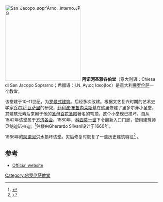 {{Infobox religious building
| building_name         =阿诺河圣雅各伯堂<br><small>()</small>
| infobox_width         =
| image                 = San jacopo soprarno, retro (mattina) 02.JPG
| image_size            = 250px
| location              = 意大利[[佛罗伦萨|佛罗伦萨]]
| geo                   = {{coord|43.768231|N|11.250386|E|type:landmark_region:IT|display=title}}
| religious_affiliation =希腊正教会
| architecture_type     = 教堂
| architecture_style    = [[罗曼式建筑|罗曼式建筑]]; [[巴洛克建筑|巴洛克建筑]]
}}
[[File:San_Jacopo_sopr'Arno,_interno.JPG|250px]]
'''阿诺河圣雅各伯堂'''（意大利语：Chiesa di San Jacopo Soprarno；希腊语：Ι.Ν. Αγιος Ιακοβος）是意大利[[佛罗伦萨|佛罗伦萨]]一个教堂。

该堂建于10–11世纪，为[[罗曼式建筑|罗曼式建筑]]。后经多次改建。根据文艺复兴时期的艺术史学家[[乔尔乔·瓦萨里|乔尔乔·瓦萨里]]的研究，[[菲利波·布鲁内莱斯基|菲利波·布鲁内莱斯基]]在这里修建了里多尔菲小圣堂，其建筑元素后来用于他的[[圣母百花圣殿|圣母百花圣殿]]著名的穹顶。这个小堂现已损坏。自从1542年该堂属于[[方济各会|方济各会]]。1580年，[[科西莫一世_(托斯卡纳)|科西莫一世]]下令翻新入口门廊，使用建筑师贝纳迪诺拉迪。<ref>{{cite book | first=Herbert | last=Millingchamp Vaughan | year=1911 | title=Florence and her Treasures| edition= | publisher=MacMillan Company| location=New York | url=http://books.google.com/books?id=FwNBAAAAYAAJ&pg=PA64&dq=Bernardino+Radi&hl=en&sa=X&ei=ROoZT4TtOare2QXm_dXhCw&ved=0CDIQ6AEwADgK#v=onepage&q=Bernardino%20Radi&f=false | page=64}}</ref>钟楼由Gherardo Silvani设计于1660年。

1966年的[[阿诺河|阿诺河]]洪水损坏该堂。灾后修复时恢复了一些历史建筑特征<ref>{{cite book | first=Guido | last=Zucconi | year=1995 | title=Florence: An Architectural Guide | edition=November 2001 Reprint | publisher=Arsenale Editrice | location=San Giovanni Lupatoto, Verona, Italy | isbn=88-7743-147-4 | page=34}}</ref> 。

==参考==
{{reflist}}
* [http://www.chiesaortodossa-firenze.org/indexEN.html Official website] {{Wayback|url=http://www.chiesaortodossa-firenze.org/indexEN.html |date=20210421200137 }}
{{佛罗伦萨地标}}
[[Category:佛罗伦萨教堂|Category:佛罗伦萨教堂]]